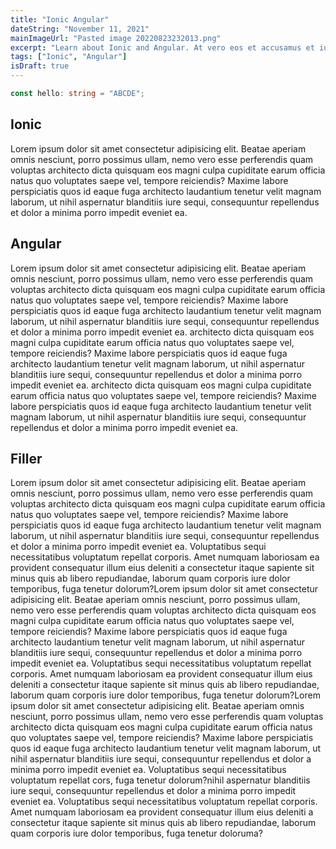 ```yaml
---
title: "Ionic Angular"
dateString: "November 11, 2021"
mainImageUrl: "Pasted image 20220823232013.png"
excerpt: "Learn about Ionic and Angular. At vero eos et accusamus et iusto odio dignissimos ducimus qui blanditiis praesentium voluptatum deleniti atque corrupti quos dolores et quas molestias excepturi sint occaecati cupiditate non provident, similique sunt in culpa qui officia."
tags: ["Ionic", "Angular"]
isDraft: true
---
```


```typescript
const hello: string = "ABCDE";
```

## Ionic
<p>
  Lorem ipsum dolor sit amet consectetur adipisicing elit. Beatae aperiam omnis
  nesciunt, porro possimus ullam, nemo vero esse perferendis quam voluptas
  architecto dicta quisquam eos magni culpa cupiditate earum officia natus quo
  voluptates saepe vel, tempore reiciendis? Maxime labore perspiciatis quos id
  eaque fuga architecto laudantium tenetur velit magnam laborum, ut nihil
  aspernatur blanditiis iure sequi, consequuntur repellendus et dolor a minima
  porro impedit eveniet ea.
</p>

## Angular
Lorem ipsum dolor sit amet consectetur adipisicing elit. Beatae aperiam omnis nesciunt,
porro possimus ullam, nemo vero esse perferendis quam voluptas architecto dicta quisquam
eos magni culpa cupiditate earum officia natus quo voluptates saepe vel, tempore
reiciendis? Maxime labore perspiciatis quos id eaque fuga architecto laudantium tenetur
velit magnam laborum, ut nihil aspernatur blanditiis iure sequi, consequuntur repellendus
et dolor a minima porro impedit eveniet ea. architecto dicta quisquam eos magni culpa
cupiditate earum officia natus quo voluptates saepe vel, tempore reiciendis? Maxime
labore perspiciatis quos id eaque fuga architecto laudantium tenetur velit magnam
laborum, ut nihil aspernatur blanditiis iure sequi, consequuntur repellendus et dolor
a minima porro impedit eveniet ea. architecto dicta quisquam eos magni culpa cupiditate
earum officia natus quo voluptates saepe vel, tempore reiciendis? Maxime labore perspiciatis
quos id eaque fuga architecto laudantium tenetur velit magnam laborum, ut nihil aspernatur
blanditiis iure sequi, consequuntur repellendus et dolor a minima porro impedit eveniet
ea.

## Filler
Lorem ipsum dolor sit amet consectetur adipisicing elit. Beatae aperiam omnis nesciunt,
porro possimus ullam, nemo vero esse perferendis quam voluptas architecto dicta quisquam
eos magni culpa cupiditate earum officia natus quo voluptates saepe vel, tempore
reiciendis? Maxime labore perspiciatis quos id eaque fuga architecto laudantium tenetur
velit magnam laborum, ut nihil aspernatur blanditiis iure sequi, consequuntur repellendus
et dolor a minima porro impedit eveniet ea. Voluptatibus sequi necessitatibus voluptatum
repellat corporis. Amet numquam laboriosam ea provident consequatur illum eius deleniti
a consectetur itaque sapiente sit minus quis ab libero repudiandae, laborum quam
corporis iure dolor temporibus, fuga tenetur dolorum?Lorem ipsum dolor sit amet consectetur
adipisicing elit. Beatae aperiam omnis nesciunt, porro possimus ullam, nemo vero
esse perferendis quam voluptas architecto dicta quisquam eos magni culpa cupiditate
earum officia natus quo voluptates saepe vel, tempore reiciendis? Maxime labore perspiciatis
quos id eaque fuga architecto laudantium tenetur velit magnam laborum, ut nihil aspernatur
blanditiis iure sequi, consequuntur repellendus et dolor a minima porro impedit eveniet
ea. Voluptatibus sequi necessitatibus voluptatum repellat corporis. Amet numquam
laboriosam ea provident consequatur illum eius deleniti a consectetur itaque sapiente
sit minus quis ab libero repudiandae, laborum quam corporis iure dolor temporibus,
fuga tenetur dolorum?Lorem ipsum dolor sit amet consectetur adipisicing elit. Beatae
aperiam omnis nesciunt, porro possimus ullam, nemo vero esse perferendis quam voluptas
architecto dicta quisquam eos magni culpa cupiditate earum officia natus quo voluptates
saepe vel, tempore reiciendis? Maxime labore perspiciatis quos id eaque fuga architecto
laudantium tenetur velit magnam laborum, ut nihil aspernatur blanditiis iure sequi,
consequuntur repellendus et dolor a minima porro impedit eveniet ea. Voluptatibus
sequi necessitatibus voluptatum repellat cors, fuga tenetur dolorum?nihil aspernatur
blanditiis iure sequi, consequuntur repellendus et dolor a minima porro impedit eveniet
ea. Voluptatibus sequi necessitatibus voluptatum repellat corporis. Amet numquam
laboriosam ea provident consequatur illum eius deleniti a consectetur itaque sapiente
sit minus quis ab libero repudiandae, laborum quam corporis iure dolor temporibus,
fuga tenetur doloruma?
